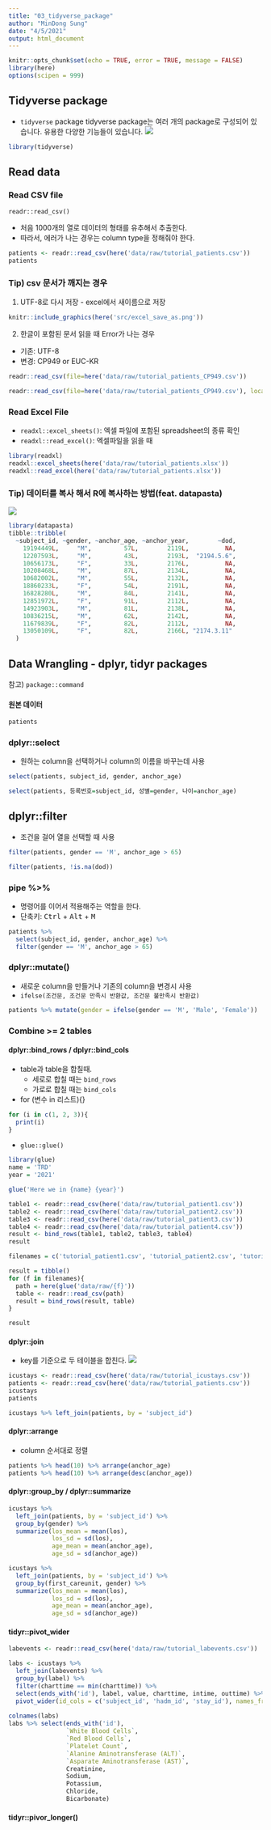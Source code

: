 ```yaml
---
title: "03_tidyverse_package"
author: "MinDong Sung"
date: "4/5/2021"
output: html_document
---
```


```r
knitr::opts_chunk$set(echo = TRUE, error = TRUE, message = FALSE)
library(here)
options(scipen = 999)
```

## Tidyverse package
* `tidyverse` package
tidyverse package는 여러 개의 package로 구성되어 있습니다. 유용한 다양한 기능들이 있습니다. 
![](src/tidyverse_homepage.png)
```r
library(tidyverse)
```

## Read data
### Read CSV file

  `readr::read_csv()`
  
  - 처음 1000개의 열로 데이터의 형태를 유추해서 추출한다. 
  - 따라서, 에러가 나는 경우는 column type을 정해줘야 한다. 
```r
patients <- readr::read_csv(here('data/raw/tutorial_patients.csv'))
patients
```

### Tip) csv 문서가 깨지는 경우
1. UTF-8로 다시 저장 - excel에서 새이름으로 저장 

```r
knitr::include_graphics(here('src/excel_save_as.png'))
```

2. 한글이 포함된 문서 읽을 때 Error가 나는 경우 
  * 기존: UTF-8
  * 변경: CP949 or EUC-KR

```r
readr::read_csv(file=here('data/raw/tutorial_patients_CP949.csv'))
```

```r
readr::read_csv(file=here('data/raw/tutorial_patients_CP949.csv'), locale = readr::locale(encoding = "EUC-KR"))
```

### Read Excel File
  * `readxl::excel_sheets()`: 엑셀 파일에 포함된 spreadsheet의 종류 확인
  * `readxl::read_excel()`: 엑셀파일을 읽을 때 

```r
library(readxl)
readxl::excel_sheets(here('data/raw/tutorial_patients.xlsx'))
readxl::read_excel(here('data/raw/tutorial_patients.xlsx'))
```

### Tip) 데이터를 복사 해서 R에 복사하는 방법(feat. datapasta)
![](src/datapasta.gif)
```r
library(datapasta)
tibble::tribble(
  ~subject_id, ~gender, ~anchor_age, ~anchor_year,        ~dod,
    19194449L,     "M",         57L,        2119L,          NA,
    12207593L,     "M",         43L,        2193L,  "2194.5.6",
    10656173L,     "F",         33L,        2176L,          NA,
    10208468L,     "M",         87L,        2134L,          NA,
    10682002L,     "M",         55L,        2132L,          NA,
    18860233L,     "F",         54L,        2191L,          NA,
    16828280L,     "M",         84L,        2141L,          NA,
    12851972L,     "F",         91L,        2112L,          NA,
    14923903L,     "M",         81L,        2138L,          NA,
    10836215L,     "M",         62L,        2142L,          NA,
    11679839L,     "F",         82L,        2112L,          NA,
    13050109L,     "F",         82L,        2166L, "2174.3.11"
  )

```

## Data Wrangling - **dplyr**, **tidyr** packages

참고) `package::command`

#### 원본 데이터
```r
patients
```

### **dplyr::select** 
* 원하는 column을 선택하거나 column의 이름을 바꾸는데 사용 
```r
select(patients, subject_id, gender, anchor_age)
```

```r
select(patients, 등록번호=subject_id, 성별=gender, 나이=anchor_age)
```

## **dplyr::filter**
* 조건을 걸어 열을 선택할 때 사용

```r
filter(patients, gender == 'M', anchor_age > 65)
```
```r
filter(patients, !is.na(dod))
```

### **pipe %>%**
* 명령어를 이어서 적용해주는 역할을 한다. 
* 단축키: <kbd>Ctrl</kbd> + <kbd>Alt</kbd> + <kbd>M</kbd>

```r
patients %>% 
  select(subject_id, gender, anchor_age) %>% 
  filter(gender == 'M', anchor_age > 65)
```

### **dplyr::mutate()**
* 새로운 column을 만들거나 기존의 column을 변경시 사용
* `ifelse(조건문, 조건문 만족시 반환값, 조건문 불만족시 반환값)`

```r
patients %>% mutate(gender = ifelse(gender == 'M', 'Male', 'Female'))
```

### Combine >= 2 tables

#### dplyr::bind_rows / dplyr::bind_cols
* table과 table을 합칠때.
  - 세로로 합칠 때는 `bind_rows`
  - 가로로 합칠 때는 `bind_cols`
  
* for (변수 in 리스트){}
```r
for (i in c(1, 2, 3)){
  print(i)
}
```

* `glue::glue()`
```r
library(glue)
name = 'TRD'
year = '2021'

glue('Here we in {name} {year}')
```
```r
table1 <- readr::read_csv(here('data/raw/tutorial_patient1.csv'))
table2 <- readr::read_csv(here('data/raw/tutorial_patient2.csv'))
table3 <- readr::read_csv(here('data/raw/tutorial_patient3.csv'))
table4 <- readr::read_csv(here('data/raw/tutorial_patient4.csv'))
result <- bind_rows(table1, table2, table3, table4)
result
```

```r
filenames = c('tutorial_patient1.csv', 'tutorial_patient2.csv', 'tutorial_patient3.csv', 'tutorial_patient4.csv')

result = tibble()
for (f in filenames){
  path = here(glue('data/raw/{f}'))
  table <- readr::read_csv(path)
  result = bind_rows(result, table)
}

result
```

#### dplyr::join
* key를 기준으로 두 테이블을 합친다. 
![](src/join_diagrams.png)
```r
icustays <- readr::read_csv(here('data/raw/tutorial_icustays.csv'))
patients <- readr::read_csv(here('data/raw/tutorial_patients.csv'))
icustays
patients
```
```r
icustays %>% left_join(patients, by = 'subject_id')
```

#### dplyr::arrange

* column 순서대로 정렬

```r
patients %>% head(10) %>% arrange(anchor_age)
patients %>% head(10) %>% arrange(desc(anchor_age))
```

#### dplyr::group_by / dplyr::summarize

```r
icustays %>% 
  left_join(patients, by = 'subject_id') %>% 
  group_by(gender) %>% 
  summarize(los_mean = mean(los),
            los_sd = sd(los),
            age_mean = mean(anchor_age),
            age_sd = sd(anchor_age))
```
```r
icustays %>% 
  left_join(patients, by = 'subject_id') %>% 
  group_by(first_careunit, gender) %>% 
  summarize(los_mean = mean(los),
            los_sd = sd(los),
            age_mean = mean(anchor_age),
            age_sd = sd(anchor_age))
```

#### tidyr::pivot_wider

```r
labevents <- readr::read_csv(here('data/raw/tutorial_labevents.csv'))
```

```r
labs <- icustays %>% 
  left_join(labevents) %>% 
  group_by(label) %>% 
  filter(charttime == min(charttime)) %>% 
  select(ends_with('id'), label, value, charttime, intime, outtime) %>% 
  pivot_wider(id_cols = c('subject_id', 'hadm_id', 'stay_id'), names_from = label) 
  
colnames(labs)
labs %>% select(ends_with('id'), 
                `White Blood Cells`, 
                `Red Blood Cells`, 
                `Platelet Count`, 
                `Alanine Aminotransferase (ALT)`,
                `Asparate Aminotransferase (AST)`,
                Creatinine,
                Sodium,
                Potassium,
                Chloride,
                Bicarbonate)
```

#### tidyr::pivor_longer()
```r

```


